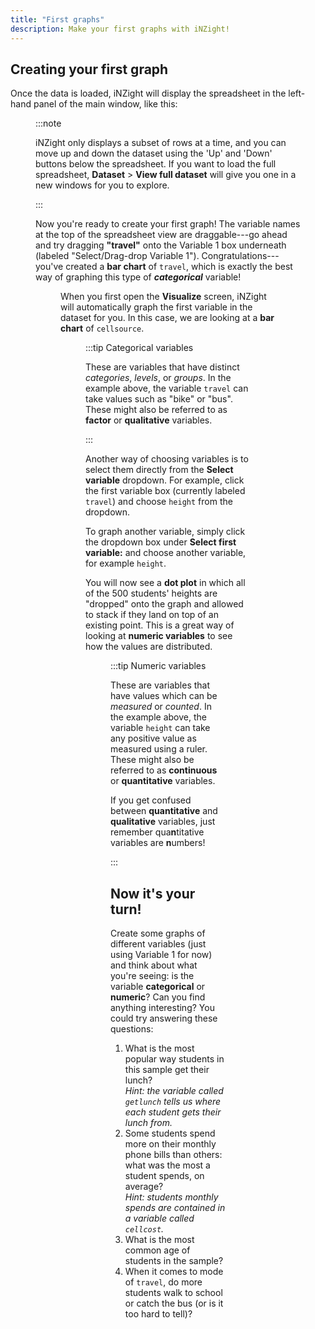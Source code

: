 ```yaml
---
title: "First graphs"
description: Make your first graphs with iNZight!
---
```


## Creating your first graph


<desktop>

Once the data is loaded, iNZight will display the spreadsheet in the left-hand panel of the main window, like this:

<Figure
  src={inzCasImg}
  caption="iNZight with the Census at School 500 data loaded"
  width="800"
/>

:::note

iNZight only displays a subset of rows at a time, and you can move up and down the dataset using the 'Up' and 'Down' buttons below the spreadsheet. If you want to load the full spreadsheet, **Dataset** > **View full dataset** will give you one in a new windows for you to explore.

:::

Now you're ready to create your first graph! The variable names at the top of the spreadsheet view are draggable---go ahead and try dragging **"travel"** onto the Variable 1 box underneath (labeled "Select/Drag-drop Variable 1"). Congratulations---you've created a **bar chart** of `travel`, which is exactly the best way of graphing this type of **_categorical_** variable!

<Figure src={inzCasTravelImg} caption="A bar chart of travel" width="800" />

</desktop>

<lite>

When you first open the **Visualize** screen, iNZight will automatically graph the first variable in the dataset for you. In this case, we are looking at a **bar chart** of `cellsource`.

<Figure
  src={inzCasCellsourceLImg}
  caption="A bar chart of travel"
  width="800"
/>

</lite>

:::tip Categorical variables

These are variables that have distinct _categories_, _levels_, or _groups_. In the example above, the variable `travel` can take values such as "bike" or "bus". These might also be referred to as **factor** or **qualitative** variables.

:::

<desktop>

Another way of choosing variables is to select them directly from the **Select
variable** dropdown. For example, click the first variable box (currently
labeled `travel`) and choose `height` from the dropdown.

</desktop>

<lite>

To graph another variable, simply click the dropdown box under **Select first
variable:** and choose another variable, for example `height`.

</lite>

You will now see a **dot plot** in which all of the 500 students' heights are "dropped" onto the graph and allowed to stack if they land on top of an existing point. This is a great way of looking at **numeric variables** to see how the values are distributed.


<Figure
  src={{ desktop: inzCasHeightImg, lite: inzCasHeightImgL }}
  caption="A dot plot of height"
  width="800"
/>

:::tip Numeric variables

These are variables that have values which can be _measured_ or _counted_. In the example above, the variable `height` can take any positive value as measured using a ruler. These might also be referred to as **continuous** or **quantitative** variables.

If you get confused between **quantitative** and **qualitative** variables, just remember qua**n**titative variables are **n**umbers!

:::

## Now it's your turn!

Create some graphs of different variables (just using Variable 1 for now) and think about what you're seeing: is the variable **categorical** or **numeric**? Can you find anything interesting? You could try answering these questions:

1. What is the most popular way students in this sample get their lunch?<br/>
   _Hint: the variable called `getlunch` tells us where each student gets their lunch from._
2. Some students spend more on their monthly phone bills than others: what was the most a student spends, on average?<br/>
   _Hint: students monthly spends are contained in a variable called `cellcost`._
3. What is the most common age of students in the sample?
4. When it comes to mode of `travel`, do more students walk to school or catch the bus (or is it too hard to tell)?
